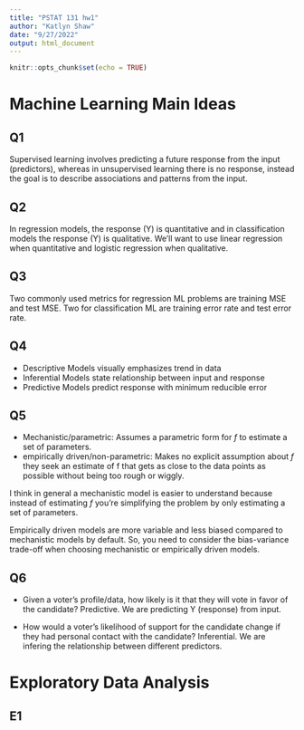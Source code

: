 ```yaml
---
title: "PSTAT 131 hw1"
author: "Katlyn Shaw"
date: "9/27/2022"
output: html_document
---
```


```r
knitr::opts_chunk$set(echo = TRUE)
```

# Machine Learning Main Ideas

## Q1

Supervised learning involves predicting a future response from the input (predictors), whereas in unsupervised learning there is no response, instead the goal is to describe associations and patterns from the input.

## Q2

In regression models, the response (Y) is quantitative and in classification models the response (Y) is qualitative. We'll want to use linear regression when quantitative and logistic regression when qualitative.

## Q3

Two commonly used metrics for regression ML problems are training MSE and test MSE. Two for classification ML are training error rate and test error rate.

## Q4

- Descriptive Models visually emphasizes trend in data
- Inferential Models state relationship between input and response
- Predictive Models predict response with minimum reducible error

## Q5

- Mechanistic/parametric: Assumes a parametric form for $f$ to estimate a set of parameters.
- empirically driven/non-parametric: Makes no explicit assumption about $f$ they seek an estimate of f that gets as close to the data points as possible without being too rough or wiggly.

I think in general a mechanistic model is easier to understand because instead of estimating $f$ you're simplifying the problem by only estimating a set of parameters.

Empirically driven models are more variable and less biased compared to mechanistic models by default. So, you need to consider the bias-variance trade-off when choosing mechanistic or empirically driven models.

## Q6

- Given a voter’s profile/data, how likely is it that they will vote in favor of the candidate?
Predictive. We are predicting Y (response) from input.

- How would a voter’s likelihood of support for the candidate change if they had personal contact with the candidate?
Inferential. We are infering the relationship between different predictors.

# Exploratory Data Analysis

## E1


